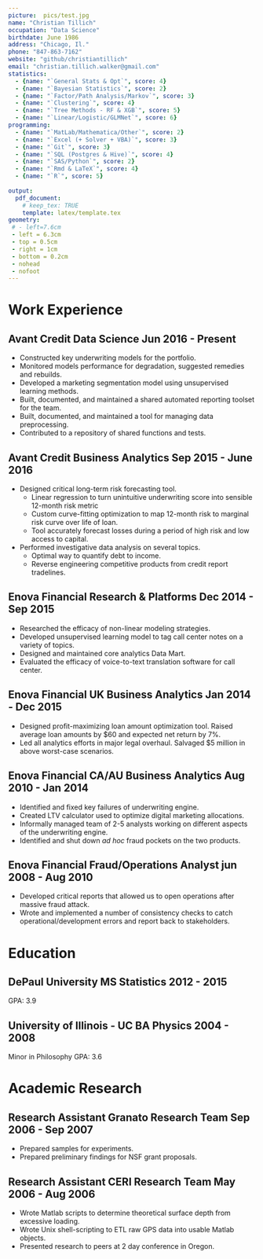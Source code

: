 ```yaml
---
picture:  pics/test.jpg
name: "Christian Tillich"
occupation: "Data Science"
birthdate: June 1986
address: "Chicago, Il."
phone: "847-863-7162"
website: "github/christiantillich"
email: "christian.tillich.walker@gmail.com"
statistics:
  - {name: "`General Stats & Opt`", score: 4}
  - {name: "`Bayesian Statistics`", score: 2}
  - {name: "`Factor/Path Analysis/Markov`", score: 3}
  - {name: "`Clustering`", score: 4}
  - {name: "`Tree Methods - RF & XGB`", score: 5}
  - {name: "`Linear/Logistic/GLMNet`", score: 6}
programming:
  - {name: "`MatLab/Mathematica/Other`", score: 2}
  - {name: "`Excel (+ Solver + VBA)`", score: 3}
  - {name: "`Git`", score: 3}
  - {name: "`SQL (Postgres & Hive)`", score: 4}
  - {name: "`SAS/Python`", score: 2}
  - {name: "`Rmd & LaTeX`", score: 4}
  - {name: "`R`", score: 5}
  
output: 
  pdf_document:
    # keep_tex: TRUE
    template: latex/template.tex
geometry: 
 # - left=7.6cm 
 - left = 6.3cm
 - top = 0.5cm 
 - right = 1cm
 - bottom = 0.2cm 
 - nohead 
 - nofoot
---
```






<!-- \begin{minipage}[t]{.45\textwidth}  -->
<!-- \hfill Modeling/Math \hfill \break \break \raggedright -->
<!-- Strong: Linear/Logistic Regression, GLMNet, Decision Trees, Random Forest, Gradient-Boosted Models, Clustering \break \break -->
<!-- Some Exposure: Time Series, Neural Nets, Markov Models, Nonlinear Optimmization, Multivariate Statistics, Path Analysis, Other Data Mining   -->
<!-- \end{minipage} -->
<!-- \begin{minipage}[t]{.10\textwidth}  -->
<!-- \hfill -->
<!-- \end{minipage} -->
<!-- \begin{minipage}[t]{.45\textwidth}  -->
<!-- \hfill Programming/Tools \hfill \break \break \raggedright -->
<!-- Strong: R, Markdown, Git, SQL (PostGres + Hive), Excel (+VBA)  \break \break -->
<!-- Some Exposure: Bash Scripting, Python, Matlab, Mathematica, SAS, \LaTeX   -->
<!-- \end{minipage} -->

# Work Experience

## Avant Credit \hfill Data Science \hfill Jun 2016 - Present

* Constructed key underwriting models for the portfolio.
* Monitored models performance for degradation, suggested remedies and rebuilds.
* Developed a marketing segmentation model using unsupervised learning methods.
* Built, documented, and maintained a shared automated reporting toolset for the team. 
* Built, documented, and maintained a tool for managing data preprocessing.
* Contributed to a repository of shared functions and tests.

## Avant Credit \hfill Business Analytics \hfill Sep 2015 - June 2016

* Designed critical long-term risk forecasting tool.
    * Linear regression to turn unintuitive underwriting score into sensible 12-month risk metric 
    * Custom curve-fitting optimization to map 12-month risk to marginal risk curve over life of loan.
    * Tool accurately forecast losses during a period of high risk and low access to capital.
* Performed investigative data analysis on several topics.
    * Optimal way to quantify debt to income. 
    * Reverse engineering competitive products from credit report tradelines. 

## Enova Financial \hfill Research & Platforms \hfill Dec 2014 - Sep 2015

* Researched the efficacy of non-linear modeling strategies. 
* Developed unsupervised learning model to tag call center notes on a variety of topics.
* Designed and maintained core analytics Data Mart. 
* Evaluated the efficacy of voice-to-text translation software for call center.

## Enova Financial \hfill UK Business Analytics \hfill Jan 2014 - Dec 2015

* Designed profit-maximizing loan amount optimization tool. Raised average loan amounts by $60 and expected net return by 7%. 
* Led all analytics efforts in major legal overhaul. Salvaged $5 million in above worst-case scenarios. 

## Enova Financial \hfill CA/AU Business Analytics \hfill Aug 2010 - Jan 2014

* Identified and fixed key failures of underwriting engine. 
* Created LTV calculator used to optimize digital marketing allocations. 
* Informally managed team of 2-5 analysts working on different aspects of the underwriting engine. 
* Identified and shut down *ad hoc* fraud pockets on the two products. 

\newpage \makeprofile

## Enova Financial \hfill Fraud/Operations Analyst \hfill jun 2008 - Aug 2010

* Developed critical reports that allowed us to open operations after massive fraud attack. 
* Wrote and implemented a number of consistency checks to catch operational/development errors and report back to stakeholders. 

# Education

## DePaul University \hfill MS Statistics \hfill 2012 - 2015
GPA: 3.9

## University of Illinois - UC \hfill BA Physics \hfill 2004 - 2008
Minor in Philosophy
GPA: 3.6


# Academic Research

## Research Assistant \hfill Granato Research Team \hfill Sep 2006 - Sep 2007

* Prepared samples for experiments. 
* Prepared preliminary findings for NSF grant proposals.

## Research Assistant \hfill CERI Research Team \hfill May 2006 - Aug 2006

* Wrote Matlab scripts to determine theoretical surface depth from excessive loading. 
* Wrote Unix shell-scripting to ETL raw GPS data into usable Matlab objects. 
* Presented research to peers at 2 day conference in Oregon. 

